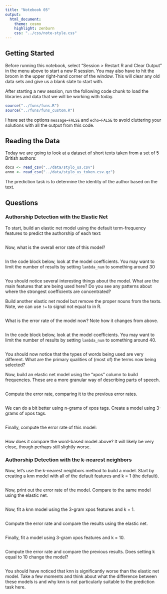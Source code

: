 ```yaml
---
title: "Notebook 05"
output:
  html_document:
    theme: cosmo
    highlight: zenburn
    css: "../css/note-style.css"
---
```


## Getting Started

Before running this notebook, select "Session > Restart R and Clear Output" in
the menu above to start a new R session. You may also have to hit the broom in
the upper right-hand corner of the window. This will clear any old data sets and
give us a blank slate to start with.

After starting a new session, run the following code chunk to load the
libraries and data that we will be working with today.

```r
source("../funs/funs.R")
source("../funs/funs_custom.R")
```

I have set the options `message=FALSE` and `echo=FALSE` to avoid cluttering
your solutions with all the output from this code.

## Reading the Data

Today we are going to look at a dataset of short texts taken from a set of 5
British authors:

```r
docs <- read_csv("../data/stylo_us.csv")
anno <- read_csv("../data/stylo_us_token.csv.gz")
```

The prediction task is to determine the identity of the author based on the
text.

## Questions

### Authorship Detection with the Elastic Net

To start, build an elastic net model using the default term-frequency features
to predict the authorship of each text:

```r

```

Now, what is the overall error rate of this model?

```r

```

In the code block below, look at the model coefficients. You may want to limit
the number of results by setting `lambda_num` to something around 30

```r

```

You should notice several interesting things about the model. What are the main
features that are being used here? Do you see any patterns about where the
strongest coefficients are concentrated?

Build another elastic net model but remove the proper nouns from the texts.
Note, we can use `!=` to signal not equal to in R.

```r

```

What is the error rate of the model now? Note how it changes from above.

```r

```

In the code block below, look at the model coefficients. You may want to limit
the number of results by setting `lambda_num` to something around 40.

```r

```

You should now notice that the types of words being used are very different.
What are the primary qualities of (most of) the terms now being selected?

Now, build an elastic net model using the "xpos" column to build frequencies.
These are a more granular way of describing parts of speech.

```r

```

Compute the error rate, comparing it to the previous error rates.

```r

```

We can do a bit better using n-grams of xpos tags. Create a model using 3-grams
of xpos tags.

```r

```

Finally, compute the error rate of this model:

```r

```

How does it compare the word-based model above? It will likely be very close,
though perhaps still slightly worse.

### Authorship Detection with the k-nearest neighbors

Now, let's use the k-nearest neighbors method to build a model. Start by
creating a knn model with all of the default features and k = 1 (the default).

```r

```

Now, print out the error rate of the model. Compare to the same model using
the elastic net.

```r

```

Now, fit a knn model using the 3-gram xpos features and k = 1.

```r

```

Compute the error rate and compare the results using the elastic net.

```r

```

Finally, fit a model using 3-gram xpos features and k = 10.

```r

```

Compute the error rate and compare the previous results. Does setting k equal
to 10 change the model?

```r

```

You should have noticed that knn is significantly worse than the elastic net
model. Take a few moments and think about what the difference between these
models is and why knn is not particularly suitable to the prediction task here.
